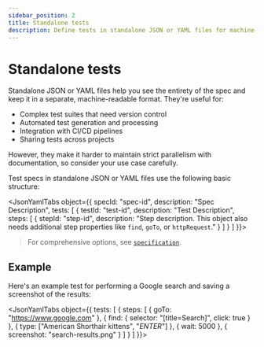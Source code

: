 ```yaml
---
sidebar_position: 2
title: Standalone tests
description: Define tests in standalone JSON or YAML files for machine-readable test specifications.
---
```



# Standalone tests

Standalone JSON or YAML files help you see the entirety of the spec and keep it in a separate, machine-readable format. They're useful for:

- Complex test suites that need version control
- Automated test generation and processing
- Integration with CI/CD pipelines
- Sharing tests across projects

However, they make it harder to maintain strict parallelism with documentation, so consider your use case carefully.

Test specs in standalone JSON or YAML files use the following basic structure:

<JsonYamlTabs object={{
  specId: "spec-id",
  description: "Spec Description",
  tests: [
    {
      testId: "test-id",
      description: "Test Description",
      steps: [
        {
          stepId: "step-id",
          description: "Step description. This object also needs additional step properties like `find`, `goTo`, or `httpRequest`."
        }
      ]
    }
  ]
}}></JsonYamlTabs>

> For comprehensive options, see [`specification`](/docs/references/schemas/specification).

## Example

Here's an example test for performing a Google search and saving a screenshot of the results:

<JsonYamlTabs object={{
  tests: [
    {
      steps: [
        {
          goTo: "https://www.google.com"
        },
        {
          find: {
            selector: "[title=Search]",
            click: true
          }
        },
        {
          type: ["American Shorthair kittens", "$ENTER$"]
        },
        {
          wait: 5000
        },
        {
          screenshot: "search-results.png"
        }
      ]
    }
  ]
}}></JsonYamlTabs>
